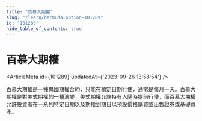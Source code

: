 ```yaml
---
title: "百慕大期權"
slug: "/learn/bermuda-option-101289"
id: "101289"
hide_table_of_contents: true
---
```



# 百慕大期權

<ArticleMeta id={101289} updatedAt={'2023-09-26 13:58:54'} />
<div className='border-solid border-b border-t-0 my-4 border-[var(--ifm-color-gray-300)]' />

百慕大期權是一種異國期權合約，只能在預定日期行使，通常是每月一天。百慕大期權是對美式期權的一種演變，美式期權允許持有人隨時提前行使，而百慕大期權允許投資者在一系列特定日期以及期權到期日以預設價格購買或出售證券或基礎資產。
